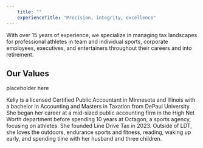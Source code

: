 ```yaml
---
    title: ""
    experienceTitle: "Precision, integrity, excellence"
---
```


With over 15 years of experience, we specialize in managing tax landscapes for professional athletes in team and individual sports, corporate employees, executives, and entertainers throughout their careers and into retirement.

## Our Values

placeholder here

Kelly is a licensed Certified Public Accountant in Minnesota and Illinois with a bachelor in Accounting and Masters in Taxation from DePaul University. She began her career at a mid-sized public accounting firm in the High Net Worth department before spending 10 years at Octagon, a sports agency, focusing on athletes. She founded Line Drive Tax in 2023. Outside of LDT, she loves the outdoors, endurance sports and fitness, reading, waking up early, and spending time with her husband and three children.
